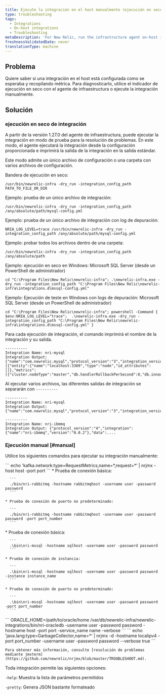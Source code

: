 ```yaml
---
title: Ejecute la integración en el host manualmente (ejecución en seco)
type: troubleshooting
tags:
  - Integrations
  - On-host integrations
  - Troubleshooting
metaDescription: 'For New Relic, run the infrastructure agent on-host integrations manually (dry-run).'
freshnessValidatedDate: never
translationType: machine
---
```


## Problema

Quiere saber si una integración en el host está configurada como se esperaba y recopilando métrica. Para diagnosticarlo, utilice el indicador de ejecución en seco con el agente de infraestructura o ejecute la integración manualmente.

## Solución

### ejecución en seco de integración

A partir de la versión 1.27.0 del agente de infraestructura, puede ejecutar la integración en modo de prueba para la resolución de problemas. En este modo, el agente ejecutará la integración desde la configuración proporcionada e imprimirá la salida de la integración en la salida estándar.

Este modo admite un único archivo de configuración o una carpeta con varios archivos de configuración.

Bandera de ejecución en seco:

```
/usr/bin/newrelic-infra -dry_run -integration_config_path PATH_TO_FILE_OR_DIR
```

Ejemplo: prueba de un único archivo de integración:

```
/usr/bin/newrelic-infra -dry_run -integration_config_path /any/absolute/path/mysql-config.yml 
```

Ejemplo: prueba de un único archivo de integración con log de depuración:

```
NRIA_LOG_LEVEL=trace /usr/bin/newrelic-infra -dry_run -integration_config_path /any/absolute/path/mysql-config.yml 
```

Ejemplo: probar todos los archivos dentro de una carpeta:

```
/usr/bin/newrelic-infra -dry_run -integration_config_path /any/absolute/path 
```

Ejemplo: ejecución en seco en Windows: Microsoft SQL Server (desde un PowerShell de administrador)

```
cd "C:\Program Files\New Relic\newrelic-infra"; .\newrelic-infra.exe -dry_run -integration_config_path "C:\Program Files\New Relic\newrelic-infra\integrations.d\mssql-config.yml"
```

Ejemplo: Ejecución de teste en Windows con logs de depuración: Microsoft SQL Server (desde un PowerShell de administrador)

```
cd "C:\Program Files\New Relic\newrelic-infra"; powershell -Command {  $env:NRIA_LOG_LEVEL="trace";  .\newrelic-infra.exe -dry_run -integration_config_path "C:\Program Files\New Relic\newrelic-infra\integrations.d\mssql-config.yml" }
```

Para cada ejecución de integración, el comando imprimirá el nombre de la integración y su salida.

```
----------
Integration Name: nri-mysql
Integration Output: {"name":"com.newrelic.mysql","protocol_version":"3","integration_version":"1.8.0","data":[{"entity":{"name":"localhost:3309","type":"node","id_attributes":[]},"metrics":[{"cluster.nodeType":"master","db.handlerRollbackPerSecond":0,"db.innodb.bufferPoolPagesData":1139,"db.innodb.bufferPoolPagesFree":7049,"db.innodb.bufferPoolPagesTotal":8192,"db.innodb.dataReadBytesPerSecond":0,"db.innodb.dataWrittenBytesPerSecond":0,"db.innodb.logWaitsPerSecond":0,"db.innodb.rowLockCurrentWaits"...
```

Al ejecutar varios archivos, las diferentes salidas de integración se separarán con `----------`

```
----------
Integration Name: nri-mysql
Integration Output: {"name":"com.newrelic.mysql","protocol_version":"3","integration_version":"1.8.0","data":...

----------
Integration Name: nri-ibmmq
Integration Output: {"protocol_version":"4","integration":{"name":"nri-ibmmq","version":"0.0.2"},"data":....
```

### Ejecución manual [#manual]

Utilice los siguientes comandos para ejecutar su integración manualmente:

<CollapserGroup>
  <Collapser id="kafka" title="kafka">
    ```
    echo 'kafka.network:type=RequestMetrics,name=*,request=*’ | nrjmx -host host -port port
    ```
  </Collapser>

  <Collapser id="rabbitmq" title="RabbitMQ">
    * Prueba de conexión básica:

      ```
      ./bin/nri-rabbitmq -hostname rabbitmqhost -username user -password password
      ```

    * Prueba de conexión de puerto no predeterminado:

      ```
      ./bin/nri-rabbitmq -hostname rabbitmqhost -username user -password password -port port_number
      ```
  </Collapser>

  <Collapser id="mssql" title="MSSQL">
    * Prueba de conexión básica:

      ```
      .\bin\nri-mssql -hostname sqlhost -username user -password password
      ```

    * Prueba de conexión de instancia:

      ```
      .\bin\nri-mssql -hostname sqlhost -username user -password password -instance instance_name
      ```

    * Prueba de conexión de puerto no predeterminado:

      ```
      .\bin\nri-mssql -hostname sqlhost -username user -password password -port port_number
      ```
  </Collapser>

  <Collapser id="oracle" title="Oracle">
    ```
    ORACLE_HOME=/path/to/oracle/home /var/db/newrelic-infra/newrelic-integrations/bin/nri-oracledb -username user -password password -hostname host -port port -service_name name -verbose
    ```
  </Collapser>

  <Collapser id="jmx" title="JMX">
    ```
    echo 'java.lang:type=GarbageCollector,name=*' | nrjmx -d -hostname localipv4 -port port_number -username user -password password --verbose true
    ```

    Para obtener más información, consulte [resolución de problemas mediante jmxterm](https://github.com/newrelic/nrjmx/blob/master/TROUBLESHOOT.md).
  </Collapser>
</CollapserGroup>

Toda integración permite las siguientes opciones:

`-help`: Muestra la lista de parámetros permitidos

`-pretty`: Genera JSON bastante formateado